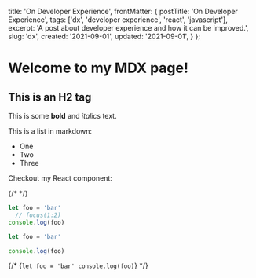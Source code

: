 
  title: 'On Developer Experience',
  frontMatter: {
    postTitle: 'On Developer Experience',
    tags: ['dx', 'developer experience', 'react', 'javascript'],
    excerpt: 'A post about developer experience and how it can be improved.',
    slug: 'dx',
    created: '2021-09-01',
    updated: '2021-09-01',
  }
};


# Welcome to my MDX page!

<H2> This is an H2 tag </H2>
 
This is some **bold** and _italics_ text.
 
This is a list in markdown:
 
- One
- Two
- Three
 
Checkout my React component:
 
{/* <MyComponent /> */}
<Foo />


```web/shine.js
let foo = 'bar'
  // focus(1:2) 
console.log(foo)
```

```jsx
let foo = 'bar'

console.log(foo)
```



{/* <CodeBlock lang='javascript'>
  {`
  let foo = 'bar'
  console.log(foo)
  `}
</CodeBlock> */}

